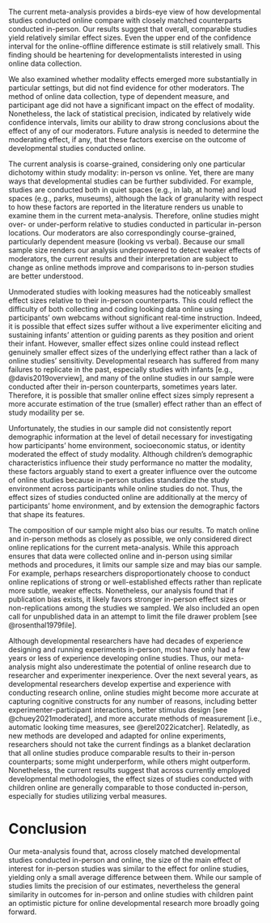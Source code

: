 The current meta-analysis provides a birds-eye view of how developmental studies conducted online compare with closely matched counterparts conducted in-person. Our results suggest that overall, comparable studies yield relatively similar effect sizes. Even the upper end of the confidence interval for the online-offline difference estimate is still relatively small. This finding should be heartening for developmentalists interested in using online data collection.

We also examined whether modality effects emerged more substantially in particular settings, but did not find evidence for other moderators. The method of online data collection, type of dependent measure, and participant age did not have a significant impact on the effect of modality. Nonetheless, the lack of statistical precision, indicated by relatively wide confidence intervals, limits our ability to draw strong conclusions about the effect of any of our moderators. Future analysis is needed to determine the moderating effect, if any, that these factors exercise on the outcome of developmental studies conducted online.

The current analysis is coarse-grained, considering only one particular dichotomy within study modality: in-person vs online. Yet, there are many ways that developmental studies can be further subdivided. For example, studies are conducted both in quiet spaces (e.g., in lab, at home) and loud spaces (e.g., parks, museums), although the lack of granularity with respect to how these factors are reported in the literature renders us unable to examine them in the current meta-analysis. Therefore, online studies might over- or under-perform relative to studies conducted in particular in-person locations. Our moderators are also correspondingly course-grained, particularly dependent measure (looking vs verbal). Because our small sample size renders our analysis underpowered to detect weaker effects of moderators, the current results and their interpretation are subject to change as online methods improve and comparisons to in-person studies are better understood.

Unmoderated studies with looking measures had the noticeably smallest effect sizes relative to their in-person counterparts. This could reflect the difficulty of both collecting and coding looking data online using participants' own webcams without significant real-time instruction. Indeed, it is possible that effect sizes suffer without a live experimenter eliciting and sustaining infants' attention or guiding parents as they position and orient their infant.  However, smaller effect sizes online could instead reflect genuinely smaller effect sizes of the underlying effect rather than a lack of online studies' sensitivity. Developmental research has suffered from many failures to replicate in the past, especially studies with infants [e.g., @davis2019overview], and many of the online studies in our sample were conducted after their in-person counterparts, sometimes years later. Therefore, it is possible that smaller online effect sizes simply represent a more accurate estimation of the true (smaller) effect rather than an effect of study modaility per se.

Unfortunately, the studies in our sample did not consistently report demographic information at the level of detail necessary for investigating how participants' home environment, socioeconomic status, or identity moderated the effect of study modality. Although children's demographic characteristics influence their study performance no matter the modality, these factors arguably stand to exert a greater influence over the outcome of online studies because in-person studies standardize the study environment across participants while online studies do not. Thus, the effect sizes of studies conducted online are additionally at the mercy of participants' home environment, and by extension the demographic factors that shape its features.

The composition of our sample might also bias our results. To match online and in-person methods as closely as possible, we only considered direct online replications for the current meta-analysis. While this approach ensures that data were collected online and in-person using similar methods and procedures, it limits our sample size and may bias our sample. For example, perhaps researchers disproportionately choose to conduct online replications of strong or well-established effects rather than replicate more subtle, weaker effects. Nonetheless, our analysis found that if publication bias exists, it likely favors stronger in-person effect sizes or non-replications among the studies we sampled. We also included an open call for unpublished data in an attempt to limit the file drawer problem [see @rosenthal1979file]. 

Although developmental researchers have had decades of experience designing and running experiments in-person, most have only had a few years or less of experience developing online studies. Thus, our meta-analysis might also underestimate the potential of online research due to researcher and experimenter inexperience. Over the next several years, as developmental researchers develop expertise and experience with conducting research online, online studies might become more accurate at capturing cognitive constructs for any number of reasons, including better experimenter-participant interactions, better stimulus design [see @chuey2021moderated], and more accurate methods of measurement [i.e., automatic looking time measures, see @erel2022icatcher]. Relatedly, as new methods are developed and adapted for online experiments, researchers should not take the current findings as a blanket declaration that all online studies produce comparable results to their in-person counterparts; some might underperform, while others might outperform. Nonetheless, the current results suggest that across currently employed developmental methodologies, the effect sizes of studies conducted with children online are generally comparable to those conducted in-person, especially for studies utilizing verbal measures.

# Conclusion 

Our meta-analysis found that, across closely matched developmental studies conducted in-person and online, the size of the main effect of interest for in-person studies was similar to the effect for online studies, yielding only a small average difference between them. While our sample of studies limits the precision of our estimates, nevertheless the general similarity in outcomes for in-person and online studies with children paint an optimistic picture for online developmental research more broadly going forward. 

